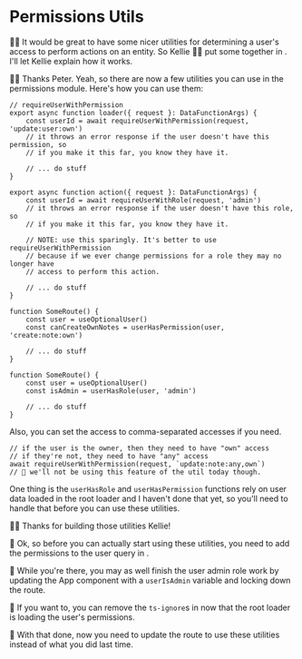 # Permissions Utils

👨‍💼 It would be great to have some nicer utilities for determining a user's
access to perform actions on an entity. So Kellie 🧝‍♂️ put some together
in <InlineFile file="app/utils/permissions.ts" />. I'll let Kellie explain how
it works.

🧝‍♂️ Thanks Peter. Yeah, so there are now a few utilities you can use in the
permissions module. Here's how you can use them:

```tsx lines=3,11,24,31
// requireUserWithPermission
export async function loader({ request }: DataFunctionArgs) {
	const userId = await requireUserWithPermission(request, 'update:user:own')
	// it throws an error response if the user doesn't have this permission, so
	// if you make it this far, you know they have it.

	// ... do stuff
}

export async function action({ request }: DataFunctionArgs) {
	const userId = await requireUserWithRole(request, 'admin')
	// it throws an error response if the user doesn't have this role, so
	// if you make it this far, you know they have it.

	// NOTE: use this sparingly. It's better to use requireUserWithPermission
	// because if we ever change permissions for a role they may no longer have
	// access to perform this action.

	// ... do stuff
}

function SomeRoute() {
	const user = useOptionalUser()
	const canCreateOwnNotes = userHasPermission(user, 'create:note:own')

	// ... do stuff
}

function SomeRoute() {
	const user = useOptionalUser()
	const isAdmin = userHasRole(user, 'admin')

	// ... do stuff
}
```

Also, you can set the access to comma-separated accesses if you need.

```tsx
// if the user is the owner, then they need to have "own" access
// if they're not, they need to have "any" access
await requireUserWithPermission(request, `update:note:any,own`)
// 🦉 we'll not be using this feature of the util today though.
```

One thing is the `userHasRole` and `userHasPermission` functions rely on user
data loaded in the root loader and I haven't done that yet, so you'll need to
handle that before you can use these utilities.

👨‍💼 Thanks for building those utilities Kellie!

🐨 Ok, so before you can actually start using these utilities, you need to add
the permissions to the user query in <InlineFile file="app/root.tsx" />.

🐨 While you're there, you may as well finish the user admin role work by updating
the App component with a `userIsAdmin` variable and locking down
the <InlineFile file="app/routes/admin.tsx" /> route.

🦺 If you want to, you can remove the `ts-ignore`s
in <InlineFile file="app/utils/permissions.ts" /> now that the root loader is
loading the user's permissions.

🐨 With that done, now you need to update
the <InlineFile file="app/routes/users+/$username_+/notes.$noteId.tsx" /> route
to use these utilities instead of what you did last time.
